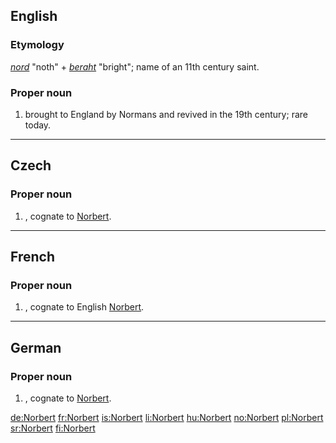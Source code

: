 ==English==

===Etymology===
{{etyl|goh}} ''[[nord]]'' "noth" + ''[[beraht]]'' "bright"; name of an 11th century saint.

===Proper noun===
{{en-proper noun}}

# {{given name|male|from=Germanic}} brought to England by Normans and revived in the 19th century; rare today.

----

==Czech==
{{wikipedia|lang=cs}}

===Proper noun===
{{cs-proper noun|g=m}}

# {{given name|male|lang=cs}}, cognate to [[#English|Norbert]].

----

==French==

===Proper noun===
{{infl|fr|proper noun}}

# {{given name|male|lang=fr}}, cognate to English [[#English|Norbert]].

----

==German==

===Proper noun===
{{infl|de|proper noun}}

# {{given name|male|lang=de}}, cognate to [[#English|Norbert]].

[[de:Norbert]]
[[fr:Norbert]]
[[is:Norbert]]
[[li:Norbert]]
[[hu:Norbert]]
[[no:Norbert]]
[[pl:Norbert]]
[[sr:Norbert]]
[[fi:Norbert]]